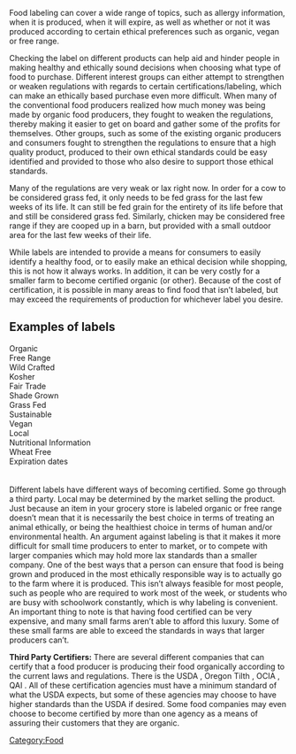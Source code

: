 Food labeling can cover a wide range of topics, such as allergy information, when it is produced, when it will expire, as well as whether or not it was produced according to certain ethical preferences such as organic, vegan or free range.

Checking the label on different products can help aid and hinder people in making healthy and ethically sound decisions when choosing what type of food to purchase. Different interest groups can either attempt to strengthen or weaken regulations with regards to certain certifications/labeling, which can make an ethically based purchase even more difficult. When many of the conventional food producers realized how much money was being made by organic food producers, they fought to weaken the regulations, thereby making it easier to get on board and gather some of the profits for themselves. Other groups, such as some of the existing organic producers and consumers fought to strengthen the regulations to ensure that a high quality product, produced to their own ethical standards could be easy identified and provided to those who also desire to support those ethical standards.

Many of the regulations are very weak or lax right now. In order for a cow to be considered grass fed, it only needs to be fed grass for the last few weeks of its life. It can still be fed grain for the entirety of its life before that and still be considered grass fed. Similarly, chicken may be considered free range if they are cooped up in a barn, but provided with a small outdoor area for the last few weeks of their life.

While labels are intended to provide a means for consumers to easily identify a healthy food, or to easily make an ethical decision while shopping, this is not how it always works. In addition, it can be very costly for a smaller farm to become certified organic (or other). Because of the cost of certification, it is possible in many areas to find food that isn’t labeled, but may exceed the requirements of production for whichever label you desire.

==Examples of labels==
Organic<br />
Free Range<br />
Wild Crafted<br />
Kosher<br />
Fair Trade<br />
Shade Grown<br />
Grass Fed<br />
Sustainable<br />
Vegan<br />
Local<br />
Nutritional Information<br />
Wheat Free<br />
Expiration dates<br />
<br /><br />

Different labels have different ways of becoming certified. Some go through a third party. Local may be determined by the market selling the product. Just because an item in your grocery store is labeled organic or free range doesn’t mean that it is necessarily the best choice in terms of treating an animal ethically, or being the healthiest choice in terms of human and/or environmental health. An argument against labeling is that it makes it more difficult for small time producers to enter to market, or to compete with larger companies which may hold more lax standards than a smaller company.  One of the best ways that a person can ensure that food is being grown and produced in the most ethically responsible way is to actually go to the farm where it is produced. This isn’t always feasible for most people, such as people who are required to work most of the week, or students who are busy with schoolwork constantly, which is why labeling is convenient. An important thing to note is that having food certified can be very expensive, and many small farms aren’t able to afford this luxury. Some of these small farms are able to exceed the standards in ways that larger producers can’t.

'''Third Party Certifiers:'''
There are several different companies that can certify that a food producer is producing their food organically according to the current laws and regulations. There is the USDA , Oregon Tilth , OCIA , QAI . All of these certification agencies must have a minimum standard of what the USDA expects, but some of these agencies may choose to have higher standards than the USDA if desired. Some food companies may even choose to become certified by more than one agency as a means of assuring their customers that they are organic. 

[[Category:Food]]